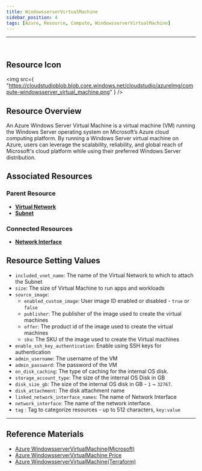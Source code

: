 ```yaml
---
title: WindowsserverVirtualMachine
sidebar_position: 4
tags: [Azure, Resource, Compute, WindowsserverVirtualMachine]
---
```


<hr />
<br />

## Resource Icon

<img
    src={
        "https://cloudstudioblob.blob.core.windows.net/cloudstudio/azureImg/compute-windowsserver_virtual_machine.png"
    }
/>

## Resource Overview

An Azure Windows Server Virtual Machine is a virtual machine (VM) running the Windows Server operating system on Microsoft’s Azure cloud computing platform. 
By running a Windows Server virtual machine on Azure, users can leverage the scalability, reliability, and global reach of Microsoft's cloud platform while using their preferred Windows Server distribution.
## Associated Resources

### Parent Resource

-   [**Virtual Network**](https://docs.cstudio.app/docs/resource/azure/Network/VirtualNetwork)
-   [**Subnet**](https://docs.cstudio.app/docs/resource/azure/Network/Subnet)

### Connected Resources

-   [**Network Interface**](https://docs.cstudio.app/docs/resource/azure/Network/NetworkInterface)

## Resource Setting Values

- `included_vnet_name`: The name of the Virtual Network to which to attach the Subnet
- `size`: The size of Virtual Machine to run apps and workloads
- `source_image`:
  - `enabled_custom_image`: User image ID enabled or disabled - `true` or `false`
  - `publisher`: The publisher of the image used to create the virtual machines
  - `offer`: The product id of the image used to create the virtual machines
  - `sku`: The SKU of the image used to create the Virtual machines
- `enable_ssh_key_authentication`: Enable using SSH keys for authentication
- `admin_username`: The username of the VM
- `admin_password`: The password of the VM
- `on_disk_caching`: The type of caching for the internal OS disk.
- `storage_account_type`: The size of the internal OS Disk in GB
- `disk_size_gb`: The size of the internal OS disk in GB - `1` ~ `32767`.
- `disk_attachment`: The disk attachment name
- `linked_network_interface_names`: The name of Network Interface
- `network_interface`: The name of the network interface.
- `tag` : Tag to categorize resources - up to 512 characters, `key:value`

---

## Reference Materials

-   [Azure WindowsserverVirtualMachine(Microsoft)](https://learn.microsoft.com/ko-kr/azure/virtual-machines/overview)
-   [Azure WindowsserverVirtualMachine Price](https://azure.microsoft.com/en-us/pricing/details/virtual-machines/windows/)
-   [Azure WindowsserverVirtualMachine(Terraform)](https://registry.terraform.io/providers/hashicorp/azurerm/latest/docs/resources/windows_virtual_machine)
